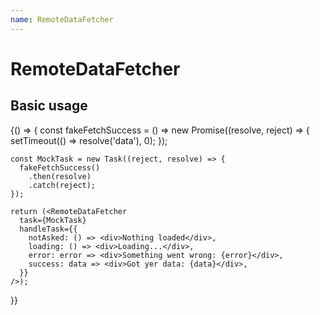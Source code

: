 ```yaml
---
name: RemoteDataFetcher
---
```



# RemoteDataFetcher

<PropsTable of={RemoteDataFetcher} />

## Basic usage


<Playground>
  {() => {
    const fakeFetchSuccess = () =>
      new Promise((resolve, reject) => {
        setTimeout(() => resolve('data'), 0);
      });

    const MockTask = new Task((reject, resolve) => {
      fakeFetchSuccess()
        .then(resolve)
        .catch(reject);
    });

    return (<RemoteDataFetcher
      task={MockTask}
      handleTask={{
        notAsked: () => <div>Nothing loaded</div>,
        loading: () => <div>Loading...</div>,
        error: error => <div>Something went wrong: {error}</div>,
        success: data => <div>Got yer data: {data}</div>,
      }}
    />);
  }}
</Playground>
